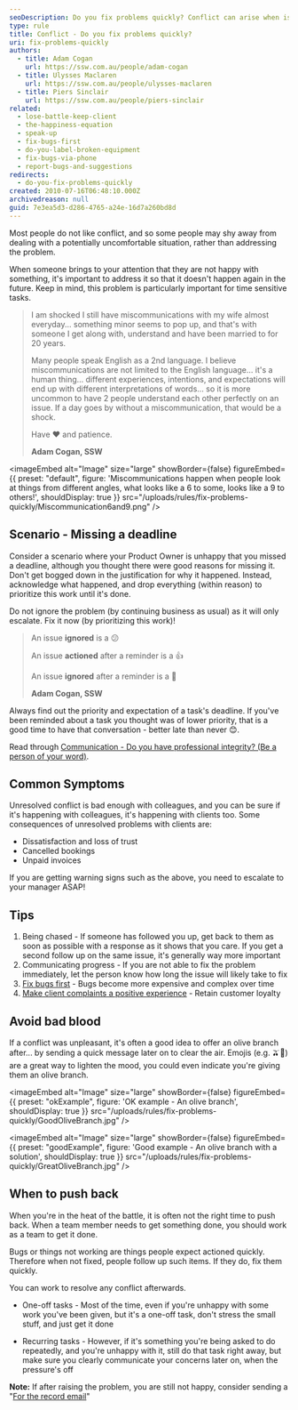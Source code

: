 ```yaml
---
seoDescription: Do you fix problems quickly? Conflict can arise when issues aren't addressed promptly, leading to dissatisfaction and loss of trust. To avoid bad blood, prioritize resolving conflicts and offer an olive branch after a resolution is found.
type: rule
title: Conflict - Do you fix problems quickly?
uri: fix-problems-quickly
authors:
  - title: Adam Cogan
    url: https://ssw.com.au/people/adam-cogan
  - title: Ulysses Maclaren
    url: https://ssw.com.au/people/ulysses-maclaren
  - title: Piers Sinclair
    url: https://ssw.com.au/people/piers-sinclair
related:
  - lose-battle-keep-client
  - the-happiness-equation
  - speak-up
  - fix-bugs-first
  - do-you-label-broken-equipment
  - fix-bugs-via-phone
  - report-bugs-and-suggestions
redirects:
  - do-you-fix-problems-quickly
created: 2010-07-16T06:48:10.000Z
archivedreason: null
guid: 7e3ea5d3-d286-4765-a24e-16d7a260bd8d
---
```


Most people do not like conflict, and so some people may shy away from dealing with a potentially uncomfortable situation, rather than addressing the problem.

When someone brings to your attention that they are not happy with something, it's important to address it so that it doesn't happen again in the future. Keep in mind, this problem is particularly important for time sensitive tasks.
> I am shocked I still have miscommunications with my wife almost everyday... something minor seems to pop up, and that's with someone I get along with, understand and have been married to for 20 years.
>
> Many people speak English as a 2nd language. I believe miscommunications are not limited to the English language... it's a human thing... different experiences, intentions, and expectations will end up with different interpretations of words... so it is more uncommon to have 2 people understand each other perfectly on an issue. If a day goes by without a miscommunication, that would be a shock.
>
> Have ❤️ and patience.
>
> **Adam Cogan, SSW**


<imageEmbed
  alt="Image"
  size="large"
  showBorder={false}
  figureEmbed={{
    preset: "default",
    figure: 'Miscommunications happen when people look at things from different angles, what looks like a 6 to some, looks like a 9 to others!',
    shouldDisplay: true
  }}
  src="/uploads/rules/fix-problems-quickly/Miscommunication6and9.png"
/>

## Scenario - Missing a deadline

Consider a scenario where your Product Owner is unhappy that you missed a deadline, although you thought there were good reasons for missing it. Don't get bogged down in the justification for why it happened. Instead, acknowledge what happened, and drop everything (within reason) to prioritize this work until it's done.

Do not ignore the problem (by continuing business as usual) as it will only escalate. Fix it now (by prioritizing this work)!

> An issue **ignored** is a 😕
>
> An issue **actioned** after a reminder is a 👍
>
> An issue **ignored** after a reminder is a 🚨
>
> **Adam Cogan, SSW**

Always find out the priority and expectation of a task's deadline. If you've been reminded about a task you thought was of lower priority, that is a good time to have that conversation - better late than never 😊.

Read through [Communication - Do you have professional integrity? (Be a person of your word)](/professional-integrity).

## Common Symptoms

Unresolved conflict is bad enough with colleagues, and you can be sure if it's happening with colleagues, it's happening with clients too. Some consequences of unresolved problems with clients are:

- Dissatisfaction and loss of trust
- Cancelled bookings
- Unpaid invoices

If you are getting warning signs such as the above, you need to escalate to your manager ASAP!

## Tips

1. Being chased - If someone has followed you up, get back to them as soon as possible with a response as it shows that you care. If you get a second follow up on the same issue, it's generally way more important
2. Communicating progress - If you are not able to fix the problem immediately, let the person know how long the issue will likely take to fix
3. [Fix bugs first](/management-do-you-fix-bugs-first) - Bugs become more expensive and complex over time
4. [Make client complaints a positive experience](/make-complaints-a-positive-experience) - Retain customer loyalty

## Avoid bad blood

If a conflict was unpleasant, it's often a good idea to offer an olive branch after... by sending a quick message later on to clear the air. Emojis (e.g. 🫒🌿) are a great way to lighten the mood, you could even indicate you're giving them an olive branch.

<imageEmbed
  alt="Image"
  size="large"
  showBorder={false}
  figureEmbed={{
    preset: "okExample",
    figure: 'OK example - An olive branch',
    shouldDisplay: true
  }}
  src="/uploads/rules/fix-problems-quickly/GoodOliveBranch.jpg"
/>

<imageEmbed
  alt="Image"
  size="large"
  showBorder={false}
  figureEmbed={{
    preset: "goodExample",
    figure: 'Good example - An olive branch with a solution',
    shouldDisplay: true
  }}
  src="/uploads/rules/fix-problems-quickly/GreatOliveBranch.jpg"
/>

## When to push back

When you're in the heat of the battle, it is often not the right time to push back. When a team member needs to get something done, you should work as a team to get it done.

Bugs or things not working are things people expect actioned quickly. Therefore when not fixed, people follow up such items. If they do, fix them quickly.

You can work to resolve any conflict afterwards.

- One-off tasks - Most of the time, even if you're unhappy with some work you've been given, but it's a one-off task, don't stress the small stuff, and just get it done

- Recurring tasks - However, if it's something you're being asked to do repeatedly, and you're unhappy with it, still do that task right away, but make sure you clearly communicate your concerns later on, when the pressure's off

**Note:** If after raising the problem, you are still not happy, consider sending a "[For the record email](/for-the-record)"